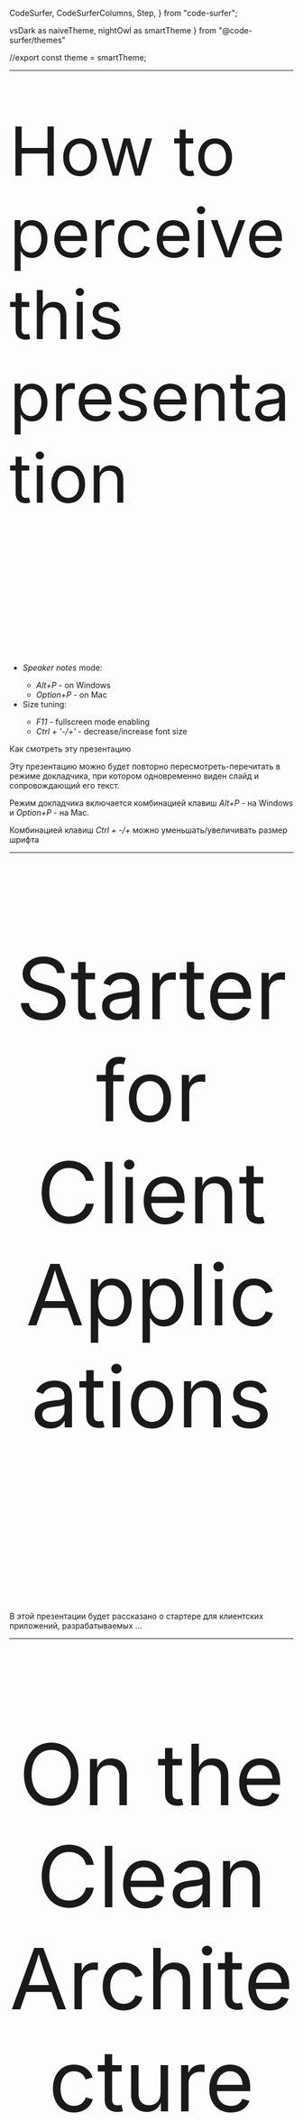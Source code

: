 
  CodeSurfer,
  CodeSurferColumns,
  Step,
} from "code-surfer";

  vsDark as naiveTheme,
  nightOwl as smartTheme
} from "@code-surfer/themes"


//export const theme = smartTheme;


 






<Head>
  <title>Starter for Clean Architecture</title>
</Head>

---

<p style="font-size: 70px; text-align:left; padding-bottom:100px;">
 <span style="font-size: 120px;">How to perceive this presentation</span>
 <br/>
 <br/>
 <ul>
    <li><i>Speaker notes</i> mode:</li>
    <ul>
        <li><i>Alt+P</i> - on Windows</li>
        <li><i>Option+P</i> - on Mac</li>
    </ul>
    <li>Size tuning:</li>
    <ul>
        <li><i>F11</i> - fullscreen mode enabling</li>
        <li><i>Ctrl + '-/+'</i> - decrease/increase font size</li>
    </ul>
</ul>
</p>

<Notes>

Как смотреть эту презентацию

Эту презентацию можно будет повторно пересмотреть-перечитать в режиме докладчика, при котором одновременно виден слайд и
сопровождающий его текст.

Режим докладчика включается комбинацией клавиш *Alt+P* - на Windows и *Option+P* - на Mac.

Комбинацией клавиш *Ctrl + -/+* можно уменьшать/увеличивать размер шрифта

</Notes>

---

<p style="font-size: 150px; text-align:center; padding-bottom:140px;">
Starter for
<br/>
Client Applications
</p>

<Notes>

В этой презентации будет рассказано о стартере для клиентских приложений, разрабатываемых
...
</Notes>

---

<p style="font-size: 150px; text-align:center; padding-bottom:80px;">
On the Clean Architecture
</p>

<Notes>
...

на принципах *Чистой Архитектуры*.

Несмотря на то, что предметная область и, соответственно, бизнес-логика стартера предельно минималистичны - это
простейший счётчик с функциями инкремента и сброса, рассмотрение всех нужных аспектов трудно уместить в одной
презентации.  

Поэтому будет показано только наиболее существенное, а именно то, как принципы *Чистой Архитектуры* могут быть
представлены в коде языка, поддерживающего понятие интерфейса. А поскольку здесь рассматривается специфика клиентских
приложений, то для этой цели лучше всего подойдёт *TypeScript*, язык, который в среде frontend-разработчиков уже сегодня
имеет многочисленных сторонников, и который последнее время начинает завоёвывать позиции уже и на backend (см., например,
[*NestJS*](https://nestjs.com/)). 

От аудитории желательно присутствие хотя бы минимального предварительного понимания существа проблем, решаемых *Чистой
Архитектурой*. Ну а для тех, кому эта тема совсем незнакома, сформулируем кратко: принципы *Чистой Архитектуры*
направлены на обеспечение долгого и устойчивого развития программного продукта - его, если так можно выразиться,
"масштабируемость во времени".  

</Notes>

---

<p style="font-size: 100px; text-align:center; padding-bottom:140px;">
Key Features
</p>

<Notes>

Ключевые свойства стартера:

...
</Notes>

---

- *Clean Architecture*

<Notes>
...

*Чистая Архитектура*

...
</Notes>

---

- *Clean Architecture*
- *React*

<Notes>
...

*React*

...
</Notes>

---

- *Clean Architecture*
- *React*
- *TypeScript*

<Notes>
...

*TypeScript*

...
</Notes>

---

- *Clean Architecture*
- *React*
- *TypeScript*
- *React Testing Library*

<Notes>
...

Для модульного тестирования используется библиотека Кента Доддса *React Testing Library*. Последнее время она получила
уже вполне широкое признание среди разработчиков.

...
</Notes>

---

- *Clean Architecture*
- *React*
- *TypeScript*
- *React Testing Library*
- *REST API*

<Notes>
...

*Взаимодействие с сервисами по REST API*

Последние два пункта заслуживают отдельного рассмотрения, поэтому здесь подробно освещаться не будут. 

</Notes>

---

- *Clean Architecture*
  - <i style="color:#33FF33">Single Responsibility Principle (SRP)</i>
  - <i style="color:#33FF33">Open-Closed Principle (OCP)</i>
  - <i style="color:#FF0000">Liskov Substitution Principle (LSP)</i>
  - <i style="color:#33FF33">Interface Segregation Principle (ISP)</i>
  - <i style="color:#33FF33">Dependency Inversion Principle (DIP)</i>

<Notes>

Из принципов *Чистой Архитектуры* - как известно, это принципы *SOLID*, здесь представлены, пожалуй, все, кроме *Liskov
Substitution Principle*, для применения которого необходимо, как минимум, присутствие иерархии типов.
Но минималистичность предлагаемой предметной области в данном случае не позволяет это сделать.

Отдельным интересным вопросом является обоснование необходимости и достаточности принципов *SOLID*. Например, существуют
[небезосновательные мнения](https://accu.org/index.php/journals/1957), к которым склонен присоединиться и автор, что эти
принципы не лишены избыточности.

Какие-то из них, такие, как *SRP*, *DIP* и *LSP* - главные, первичные, в то время как остальные - производные, вторичные,
присутствие которых может быть оправдано понятным желанием получить красивую аббревиатуру.

Но здесь не об этом.  

</Notes>

---

<p style="font-size: 130px; text-align:center; padding-bottom:140px;">
Clean Architecture
<br/> 
on frontend
</p>

<Notes>

Вставка отсюда: [Clean Architecture on Frontend presentation](https://github.com/softspiders/ca-on-frontend)

</Notes>

---

# Glossary

<Notes>

В этой презентации и в коде самого стартера используются именования, вполне традиционные для *Чистой Архитектуры*, но
для тех, кто только начинает знакомиться с этой областью, они будут непривычны и нуждаются в пояснениях.

Поэтому перед тем, как перейти к изложению главного предмета презентации, не погружаясь глубоко в детали, приведём
краткий словарь используемых терминов с соответствующими комментариями.

</Notes>

---

- ***Domain***

<Notes>

*Domain* - Модель предметной области. Является самой стабильной, сущностной составляющей любого программного продукта. 
В контексте Чистой Архитектуры *Domain* означает то же самое, что *бизнес логика*. Как правило, подразделяется на два
слоя: внутренний - *Entities* и внешний - *Use Cases*.

...
</Notes>

---

- *Domain*
  - ***Entities***
  - ***Use Cases***

<Notes>
...

- *Entities* - иногда понимаются буквально, как сущности некоторой предметной области, иногда - как слой *бизнес-логики*,
разделяемый несколькими программными продуктами - системами, приложениями, сервисами. 
- *Use Cases* - логически замкнутые, **самодостаточные** сценарии использования функций (features) системы.
Иногда *Use Cases* в своей совокупности понимаются, как слой *бизнес-логики*, относящийся к конкретному программному
продукту - в противовес *Entities* - слою бизнес-логики, который, как уже было сказано, разделяемому множеством
продуктов.

*Use Case* - одно из ключевых понятий архитектуры системы, в частности, с ним тесно связан *Принцип Единой
Ответственности* (*SRP*), который, в свою очередь, является одним из ключевых принципов *SOLID* и, соответственно,
*Чистой Архитектуры*.

...
</Notes>

---

- *Domain*
  - *Entities*
  - *Use Cases*
- ***Adapters***
  - ***Presenters***
  - ***Gateways***

<Notes>
...

- *Adapters* Адаптер - вспомогательный программный модуль, согласующий интерфейсы двух других модулей. В контексте
*Чистой Архитектуры* адаптеры обычно служат для согласования интерфейсов внутреннего и внешнего архитектурных слоёв.
При этом наиболее типовым случаем является согласование интерфейсов фреймворков и внешних сервисов с интерфейсами
*бизнес-логики*.
В коде предлагаемого стартера используются *адаптеры* двух видов:  *презентеры* и *шлюзы*(*presenters* и *gateways*).

- *Presenters* - по сути адаптеры UI-фреймворков для модулей бизнес-логики.

- *Gateways* - адаптеры внешних сервисов, используемых бизнес-логикой.
В сегодняшних системах доступ к внешним сервисам чаще всего обеспечивается через REST API. Наиболее распространённым
видом таких сервисов является сервис доступа к базе данных. Иногда в таких случаях вместо *Gateway* используется термин
*Repository*.

...
</Notes>

---

- *Domain*
  - *Entities*
  - *Use Cases*
- *Adapters* 
  - *Presenters*
  - *Gateways*
- ***UI & backend frameworks***
- ***DB drivers***

<Notes>
...

...
</Notes>


---

<p style="font-size: 130px; text-align:center; padding-bottom:140px;">
Dependency Rule
<br/>
and modules
</p>

---

<CodeSurferColumns themes={[naiveTheme, naiveTheme]}>

<Step>

<Image src={modulesCosmicStation} style={{ width: '100vw', height: '70vh'}}/>

<Image src={legoModules} style={{ width: '50vw', height: '70vh'}}/>

</Step>

</CodeSurferColumns>

<Notes>

Что общего ?

</Notes>

---

<Image src={packagesClient0} style={{ width: '102vw', height: '100vh'}}/>

<Notes>

Здесь изображена структура директорий (packages) клиентского приложения, вполне обычная при разработке на принципах
Чистой Архитектуры.

- domain
  - entities
  - usecases
- ui
- adapters
  - presenters
  - gateways

Самое время дать пояснения используемым названиям.

</Notes>

---

<Image src={packagesClient} style={{ width: '102vw', height: '100vh'}}/>

<Notes>

Здесь изображена структура директорий (packages) клиенского приложения, вполне обычная при разработке на принципах
Чистой Архитектуры.

- domain
  - entities
  - usecases
- ui
- adapters
  - presenters
  - gateways

</Notes>

---

<Image src={packages} style={{ width: '102vw', height: '100vh'}}/>

<Notes>

Для полноты картины разместим на диаграмме серверную часть приложения

</Notes>

---

<Image src={packagesDependencies} style={{ width: '102vw', height: '100vh'}}/>

---

<Image src={packagesDependenciesFlowControl} style={{ width: '102vw', height: '100vh'}}/>

<Notes>

Это вариант, когда сервис является частью приложения, его backend-составляющей. 

</Notes>

---

<Image src={layerModule} style={{ width: '102vw', height: '100vh'}}/>

<Notes>

Модуль слоя в принципе обычный модуль. 

</Notes>

---

<Image src={layerModule1} style={{ width: '102vw', height: '100vh'}}/>

<Notes>

... 

</Notes>

---

<Image src={caLayerModulesBase} style={{ width: '102vw', height: '100vh'}}/>

<Notes>

... 

</Notes>

---

<Image src={caLayerModulesBaseRequired} style={{ width: '102vw', height: '100vh'}}/>

<Notes>

... 

</Notes>

---

<Image src={caLayerModulesBase1} style={{ width: '102vw', height: '100vh'}}/>

<Notes>

... 

</Notes>

---

<Image src={caLayerModulesBase2} style={{ width: '102vw', height: '100vh'}}/>

<Notes>

... 

</Notes>


---

<CodeSurferColumns themes={[naiveTheme, myTheme]}>

<Step>

<Image src={counterResetModule} style={{ width: '100vw', height: '100vh'}}/>

```ts 1:3,5:7 file=../../src/domain/usecases/CounterReset.ts title="CounterReset"
```

</Step>


<Step>

<Image src={counterResetModuleImplementation} style={{ width: '100vw', height: '100vh'}}/>

```ts 9:15 file=../../src/domain/usecases/CounterReset.ts title="CounterReset"
```

</Step>

</CodeSurferColumns>


<Notes>

В качестве примера приведём код бизнес-логики - из *usecases* - *CounterReset*

... 
</Notes>

---

<CodeSurferColumns themes={[myTheme]}>

<Step>

```ts file=../../src/index.tsx title="index.tsx"
```

</Step>

<Step>

```ts file=../../src/ui/App.tsx title="App.tsx"
```

</Step>

<Step>

```ts file=../../src/ui/Counter.tsx title="Counter.tsx"
```

</Step>

</CodeSurferColumns>

---

# THANK YOU!

---

[Alexander Lapygin](https://github.com/AlexanderLapygin)

---

# Sources

[https://github.com/softspiders/ca-react-rest-api-starter](https://github.com/softspiders/ca-react-rest-api-starter)

---

# Useful materials

[*Dependency Inversion Principle* presentation](https://csb-9kg5y-8d0n41fyp.now.sh)
[*Заблуждения Clean Architecture*](https://habr.com/ru/company/mobileup/blog/335382/)

---

# Вспомогательные материалы

---

<Image src={template} style={{ width: '102vw', height: '100vh'}}/>

<Notes>
Это шаблон слайда с заголовком и подписью
</Notes>

---

<Image src={beach} style={{ width: '30vw', height: '80vh'}}/>

---

<Image src={konyuhov1} style={{ width: '30vw', height: '80vh'}}/>

---

<Image src={konyuhov2} style={{ width: '70vw', height: '70vh'}}/>

---

<Image src={konyuhov3} style={{ width: '55vw', height: '80vh'}}/>

---

<Image src={konyuhov4} style={{ width: '60vw', height: '80vh'}}/>

---

<Image src={konyuhov5} style={{ width: '70vw', height: '80vh'}}/>

---

<Image src={konyuhov61} style={{ width: '30vw', height: '80vh'}}/>

---

<Image src={konyuhov7} style={{ width: '30vw', height: '80vh'}}/>

---

<CodeSurferColumns themes={[naiveTheme, naiveTheme]}>

<Step>

<Image src={konyuhov1} style={{ width: '30vw', height: '80vh'}}/>

<Image src={konyuhov61} style={{ width: '30vw', height: '80vh'}}/>

</Step>

</CodeSurferColumns>

---

<Image src={nakedInMountains} style={{ width: '60vw', height: '80vh'}}/>

---

<Image src={climbersBunch2} style={{ width: '60vw', height: '80vh'}}/>

<Notes>

"Но мы выбираем трудный путь..."

На самом деле он оптимальный.

Что мы оптимизируем ?

Масштабирование во времени - устойчивость развития.

</Notes>
